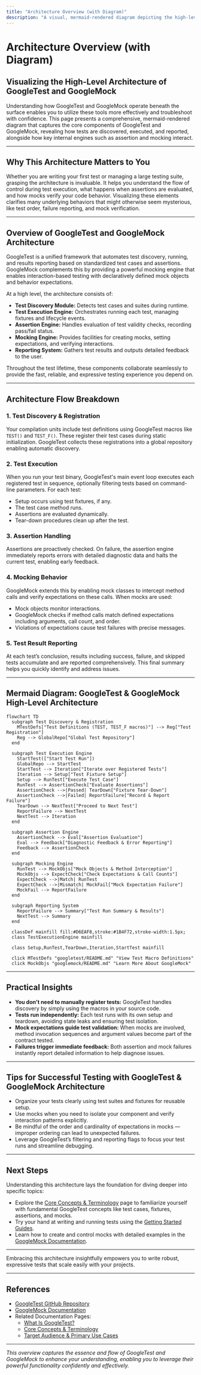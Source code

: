 ```yaml
---
title: "Architecture Overview (with Diagram)"
description: "A visual, mermaid-rendered diagram depicting the high-level architecture of GoogleTest and GoogleMock. See how tests are discovered, run, and reported; how the assertion and mocking engines work; and the interaction between key components."
---
```


# Architecture Overview (with Diagram)

## Visualizing the High-Level Architecture of GoogleTest and GoogleMock

Understanding how GoogleTest and GoogleMock operate beneath the surface enables you to utilize these tools more effectively and troubleshoot with confidence. This page presents a comprehensive, mermaid-rendered diagram that captures the core components of GoogleTest and GoogleMock, revealing how tests are discovered, executed, and reported, alongside how key internal engines such as assertion and mocking interact.

---

## Why This Architecture Matters to You

Whether you are writing your first test or managing a large testing suite, grasping the architecture is invaluable. It helps you understand the flow of control during test execution, what happens when assertions are evaluated, and how mocks verify your code behavior. Visualizing these elements clarifies many underlying behaviors that might otherwise seem mysterious, like test order, failure reporting, and mock verification.

---

## Overview of GoogleTest and GoogleMock Architecture

GoogleTest is a unified framework that automates test discovery, running, and results reporting based on standardized test cases and assertions. GoogleMock complements this by providing a powerful mocking engine that enables interaction-based testing with declaratively defined mock objects and behavior expectations.

At a high level, the architecture consists of:

- **Test Discovery Module:** Detects test cases and suites during runtime.
- **Test Execution Engine:** Orchestrates running each test, managing fixtures and lifecycle events.
- **Assertion Engine:** Handles evaluation of test validity checks, recording pass/fail status.
- **Mocking Engine:** Provides facilities for creating mocks, setting expectations, and verifying interactions.
- **Reporting System:** Gathers test results and outputs detailed feedback to the user.

Throughout the test lifetime, these components collaborate seamlessly to provide the fast, reliable, and expressive testing experience you depend on.

---

## Architecture Flow Breakdown

### 1. Test Discovery & Registration

Your compilation units include test definitions using GoogleTest macros like `TEST()` and `TEST_F()`. These register their test cases during static initialization. GoogleTest collects these registrations into a global repository enabling automatic discovery.

### 2. Test Execution

When you run your test binary, GoogleTest's main event loop executes each registered test in sequence, optionally filtering tests based on command-line parameters. For each test:

- Setup occurs using test fixtures, if any.
- The test case method runs.
- Assertions are evaluated dynamically.
- Tear-down procedures clean up after the test.

### 3. Assertion Handling

Assertions are proactively checked. On failure, the assertion engine immediately reports errors with detailed diagnostic data and halts the current test, enabling early feedback.

### 4. Mocking Behavior

GoogleMock extends this by enabling mock classes to intercept method calls and verify expectations on these calls. When mocks are used:

- Mock objects monitor interactions.
- GoogleMock checks if method calls match defined expectations including arguments, call count, and order.
- Violations of expectations cause test failures with precise messages.

### 5. Test Result Reporting

At each test’s conclusion, results including success, failure, and skipped tests accumulate and are reported comprehensively. This final summary helps you quickly identify and address issues.

---

## Mermaid Diagram: GoogleTest & GoogleMock High-Level Architecture

```mermaid
flowchart TD
  subgraph Test Discovery & Registration
    MTestDefs["Test Definitions (TEST, TEST_F macros)"] --> Reg["Test Registration"]
    Reg --> GlobalRepo["Global Test Repository"]
  end

  subgraph Test Execution Engine
    StartTest(["Start Test Run"])
    GlobalRepo --> StartTest
    StartTest --> Iteration["Iterate over Registered Tests"]
    Iteration --> Setup["Test Fixture Setup"]
    Setup --> RunTest["Execute Test Case"]
    RunTest --> AssertionCheck["Evaluate Assertions"]
    AssertionCheck -->|Passed| TearDown["Fixture Tear-Down"]
    AssertionCheck -->|Failed| ReportFailure["Record & Report Failure"]
    TearDown --> NextTest["Proceed to Next Test"]
    ReportFailure --> NextTest
    NextTest --> Iteration
  end

  subgraph Assertion Engine
    AssertionCheck --> Eval["Assertion Evaluation"]
    Eval --> Feedback["Diagnostic Feedback & Error Reporting"]
    Feedback --> AssertionCheck
  end

  subgraph Mocking Engine
    RunTest --> MockObjs["Mock Objects & Method Interception"]
    MockObjs --> ExpectCheck["Check Expectations & Call Counts"]
    ExpectCheck -->|Match| RunTest
    ExpectCheck -->|Mismatch| MockFail["Mock Expectation Failure"]
    MockFail --> ReportFailure
  end

  subgraph Reporting System
    ReportFailure --> Summary["Test Run Summary & Results"]
    NextTest --> Summary
  end

  classDef mainfill fill:#D6EAF8,stroke:#1B4F72,stroke-width:1.5px;
  class TestExecutionEngine mainfill

  class Setup,RunTest,TearDown,Iteration,StartTest mainfill

  click MTestDefs "googletest/README.md" "View Test Macro Definitions"
  click MockObjs "googlemock/README.md" "Learn More About GoogleMock"
```

---

## Practical Insights

- **You don't need to manually register tests:** GoogleTest handles discovery by simply using the macros in your source code.
- **Tests run independently:** Each test runs with its own setup and teardown, avoiding state leaks and ensuring test isolation.
- **Mock expectations guide test validation:** When mocks are involved, method invocation sequences and argument values become part of the contract tested.
- **Failures trigger immediate feedback:** Both assertion and mock failures instantly report detailed information to help diagnose issues.

---

## Tips for Successful Testing with GoogleTest & GoogleMock Architecture

- Organize your tests clearly using test suites and fixtures for reusable setup.
- Use mocks when you need to isolate your component and verify interaction patterns explicitly.
- Be mindful of the order and cardinality of expectations in mocks — improper ordering can lead to unexpected failures.
- Leverage GoogleTest’s filtering and reporting flags to focus your test runs and streamline debugging.

---

## Next Steps

Understanding this architecture lays the foundation for diving deeper into specific topics:

- Explore the [Core Concepts & Terminology](/overview/core-concepts-architecture/core-concepts-terminology) page to familiarize yourself with fundamental GoogleTest concepts like test cases, fixtures, assertions, and mocks.
- Try your hand at writing and running tests using the [Getting Started Guides](/getting-started).
- Learn how to create and control mocks with detailed examples in the [GoogleMock Documentation](https://google.github.io/googletest/gmock_for_dummies.html).

---

Embracing this architecture insightfully empowers you to write robust, expressive tests that scale easily with your projects.

---

## References

- [GoogleTest GitHub Repository](https://github.com/google/googletest)
- [GoogleMock Documentation](https://google.github.io/googletest/gmock_for_dummies.html)
- Related Documentation Pages:
  - [What Is GoogleTest?](/overview/introduction-and-value/what-is-googletest)
  - [Core Concepts & Terminology](/overview/core-concepts-architecture/core-concepts-terminology)
  - [Target Audience & Primary Use Cases](/overview/introduction-and-value/target-audience-use-cases)

---

*This overview captures the essence and flow of GoogleTest and GoogleMock to enhance your understanding, enabling you to leverage their powerful functionality confidently and effectively.*
